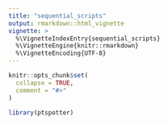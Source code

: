 ```yaml
---
title: "sequential_scripts"
output: rmarkdown::html_vignette
vignette: >
  %\VignetteIndexEntry{sequential_scripts}
  %\VignetteEngine{knitr::rmarkdown}
  %\VignetteEncoding{UTF-8}
---
```


```r
knitr::opts_chunk$set(
  collapse = TRUE,
  comment = "#>"
)
```

```r
library(ptspotter)
```
